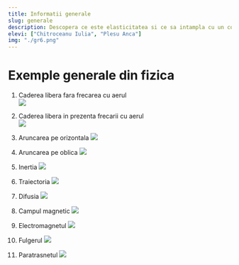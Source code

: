 ```yaml
---
title: Informatii generale
slug: generale
description: Descopera ce este elasticitatea si ce sa intampla cu un corp in timpul unei ciocniri elastice
elevi: ["Chitroceanu Iulia", "Plesu Anca"]
img: "./gr6.png"
---
```


# Exemple generale din fizica

1. Caderea libera fara frecarea cu aerul  
   ![](/cadere_fara_aer.gif)

2. Caderea libera in prezenta frecarii cu aerul  
   ![](/cadere_cu_aer.gif)

3. Aruncarea pe orizontala
   ![](/aruncare_oriz.gif)

4. Aruncarea pe oblica
   ![](/arucarea_oblica.gif)

5. Inertia
   ![](/inertia.gif)

6. Traiectoria
   ![](/traiectoria.gif)

7. Difusia
   ![](/DiffusionAnim.gif)

8. Campul magnetic
   ![](/magnet.gif)

9. Electromagnetul
   ![](/electromagnet_ani.gif)

10. Fulgerul
    ![](/traznet.gif)

11. Paratrasnetul
    ![](/paratraznet.gif)
